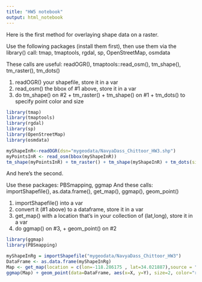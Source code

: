 ```yaml
---
title: "HW5 notebook"
output: html_notebook
---
```


Here is the first method for overlaying shape data on a raster.

Use the following packages (install them first), then use them via
the library() call: tmap, tmaptools, rgdal, sp, OpenStreetMap, osmdata

These calls are useful: readOGR(), tmaptools::read_osm(),
tm_shape(), tm_raster(), tm_dots()

1. readOGR() your shapefile, store it in a var
2. read_osm() the bbox of #1 above, store it in a var
3. do tm_shape() on #2 + tm_raster() +
tm_shape() on #1 + tm_dots() to specify point color and size

```r
library(tmap)
library(tmaptools)
library(rgdal)
library(sp)
library(OpenStreetMap)
library(osmdata)

myShapeInR<-readOGR(dsn="mygeodata/NavyaDass_Chittoor_HW3.shp")
myPointsInR <- read_osm(bbox(myShapeInR))
tm_shape(myPointsInR) + tm_raster() + tm_shape(myShapeInR) + tm_dots(size=0.5,col="red")

```

And here's the second.

Use these packages: PBSmapping, ggmap
And these calls: importShapefile(), as.data.frame(), get_map(), ggmap(), 
geom_point()

1. importShapefile() into a var
2. convert it (#1 above) to a dataframe, store it in a var
3. get_map() with a location that's in your collection of (lat,long),
store it in a var
4. do ggmap() on #3, + geom_point() on #2

```r
library(ggmap)
library(PBSmapping)

myShapeInRg = importShapefile("mygeodata/NavyaDass_Chittoor_HW3")
DataFrame <- as.data.frame(myShapeInRg)
Map <- get_map(location = c(lon=-118.286175 , lat=34.021887),source = "google", zoom = 15)
ggmap(Map) + geom_point(data=DataFrame, aes(x=X, y=Y), size=2, color="red")
```


